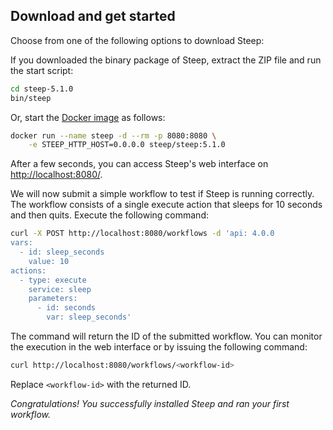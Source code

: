 
## Download and get started

Choose from one of the following options to download Steep:

<DownloadButtons />

If you downloaded the binary package of Steep, extract the ZIP file and run the
start script:

```bash
cd steep-5.1.0
bin/steep
```

Or, start the [Docker image](https://hub.docker.com/orgs/steep/steep) as
follows:

```bash
docker run --name steep -d --rm -p 8080:8080 \
    -e STEEP_HTTP_HOST=0.0.0.0 steep/steep:5.1.0
```

After a few seconds, you can access Steep's web interface on
<http://localhost:8080/>.

We will now submit a simple workflow to test if Steep is running correctly. The
workflow consists of a single execute action that sleeps for 10 seconds and
then quits. Execute the following command:

```bash
curl -X POST http://localhost:8080/workflows -d 'api: 4.0.0
vars:
  - id: sleep_seconds
    value: 10
actions:
  - type: execute
    service: sleep
    parameters:
      - id: seconds
        var: sleep_seconds'
```

The command will return the ID of the submitted workflow. You can monitor the
execution in the web interface or by issuing the following command:

```bash
curl http://localhost:8080/workflows/<workflow-id>
```

Replace `<workflow-id>` with the returned ID.

*Congratulations! You successfully installed Steep and ran your first workflow.*
